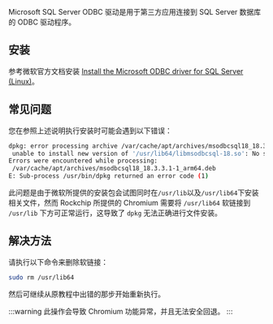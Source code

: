 Microsoft SQL Server ODBC 驱动是用于第三方应用连接到 SQL Server 数据库的 ODBC 驱动程序。

## 安装

参考微软官方文档安装 [Install the Microsoft ODBC driver for SQL Server (Linux)](https://learn.microsoft.com/en-us/sql/connect/odbc/linux-mac/installing-the-microsoft-odbc-driver-for-sql-server?view=sql-server-ver16&tabs=debian18-install%2Calpine17-install%2Cdebian8-install%2Credhat7-13-install%2Crhel7-offline#18)。

## 常见问题

您在参照上述说明执行安装时可能会遇到以下错误：

```bash
dpkg: error processing archive /var/cache/apt/archives/msodbcsql18_18.3.3.1-1_arm64.deb (--unpack):
 unable to install new version of '/usr/lib64/libmsodbcsql-18.so': No such file or directory
Errors were encountered while processing:
 /var/cache/apt/archives/msodbcsql18_18.3.3.1-1_arm64.deb
E: Sub-process /usr/bin/dpkg returned an error code (1)
```

此问题是由于微软所提供的安装包会试图同时在`/usr/lib`以及`/usr/lib64`下安装相关文件，然而 Rockchip 所提供的 Chromium 需要将 `/usr/lib64` 软链接到 `/usr/lib` 下方可正常运行，这导致了 `dpkg` 无法正确进行文件安装。

## 解决方法

请执行以下命令来删除软链接：

```bash
sudo rm /usr/lib64
```

然后可继续从原教程中出错的那步开始重新执行。

:::warning
此操作会导致 Chromium 功能异常，并且无法安全回退。
:::
